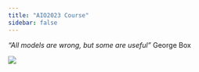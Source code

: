 ```yaml
---
title: "AIO2023 Course"
sidebar: false
---
```


*"All models are wrong, but some are useful"* George Box

![](intro_2.gif)

